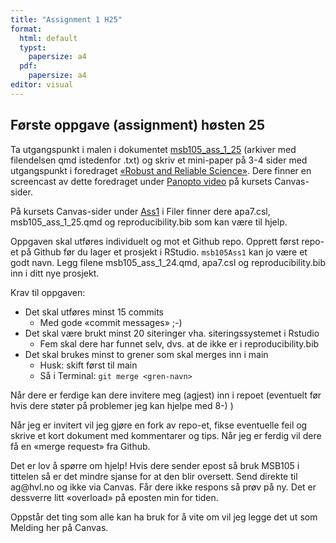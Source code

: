 ```yaml
---
title: "Assignment 1 H25"
format: 
  html: default
  typst:
    papersize: a4
  pdf: 
    papersize: a4
editor: visual
---
```


## Første oppgave (assignment) høsten 25

Ta utgangspunkt i malen i dokumentet [msb105_ass_1_25](./msb105_ass_1_25.txt) (arkiver med filendelsen qmd istedenfor .txt) og skriv et mini-paper på 3-4 sider med utgangspunkt i foredraget [«Robust and Reliable Science»](https://msb105.netlify.app/introduction/reproducibility/rr-science_h25#/title-slide). Dere finner en screencast av dette foredraget under [Panopto video](https://hvl.instructure.com/courses/32799/external_tools/1650) på kursets Canvas-sider.

På kursets Canvas-sider under [Ass1](https://hvl.instructure.com/courses/32799/files/folder/Ass1) i Filer finner dere apa7.csl, msb105_ass_1_25.qmd og reproducibility.bib som kan være til hjelp.

Oppgaven skal utføres individuelt og mot et Github repo.
Opprett først repo-et på Github før du lager et prosjekt i RStudio. `msb105Ass1` kan jo være et godt navn. Legg filene msb105_ass_1_24.qmd, apa7.csl og reproducibility.bib inn i ditt nye prosjekt.

Krav til oppgaven:

-   Det skal utføres minst 15 commits
    -   Med gode «commit messages» ;-)
-   Det skal være brukt minst 20 siteringer vha. siteringssystemet i Rstudio
    -   Fem skal dere har funnet selv, dvs. at de ikke er i reproducibility.bib
-   Det skal brukes minst to grener som skal merges inn i main
    -   Husk: skift først til main
    -   Så i Terminal: `git merge <gren-navn>`

Når dere er ferdige kan dere invitere meg (agjest) inn i repoet (eventuelt før hvis dere støter på problemer jeg kan hjelpe med 8-) )

Når jeg er invitert vil jeg gjøre en fork av repo-et, fikse eventuelle feil og skrive et kort dokument med kommentarer og tips.
Når jeg er ferdig vil dere få en «merge request» fra Github.

Det er lov å spørre om hjelp!
Hvis dere sender epost så bruk MSB105 i tittelen så er det mindre sjanse for at den blir oversett. Send direkte til ag@hvl.no og ikke via Canvas.
Får dere ikke respons så prøv på ny.
Det er dessverre litt «overload» på eposten min for tiden.

Oppstår det ting som alle kan ha bruk for å vite om vil jeg legge det ut som Melding her på Canvas.
